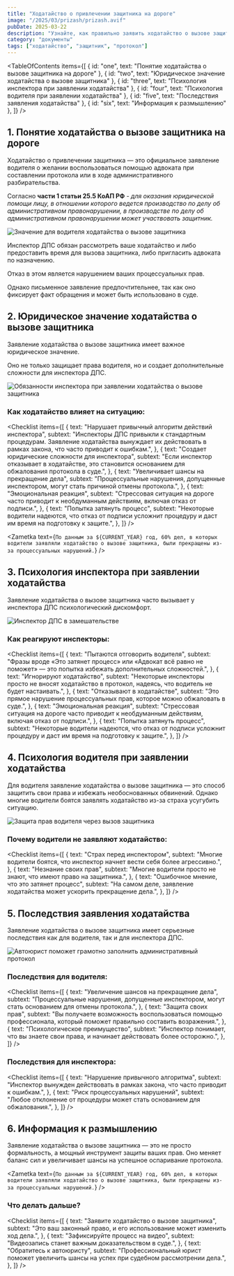 ```yaml
---
title: "Ходатайство о привлечении защитника на дороге"
image: "/2025/03/prizash/prizash.avif"
pubDate: 2025-03-22
description: "Узнайте, как правильно заявить ходатайство о вызове защитника при составлении протокола на дороге. Роль и юридические последствия для водителя."
category: "документы"
tags: ["ходатайство", "защитник", "протокол"]
---
```



<TableOfContents
  items={[
    { id: "one", text: "Понятие ходатайства о вызове защитника на дороге" },
    { id: "two", text: "Юридическое значение ходатайства о вызове защитника" },
    { id: "three", text: "Психология инспектора при заявлении ходатайства" },
    { id: "four", text: "Психология водителя при заявлении ходатайства" },
    { id: "five", text: "Последствия заявления ходатайства" },
    { id: "six", text: "Информация к размышлению" },
  ]}
/>

<section class="article-section" id="one">

## 1. Понятие ходатайства о вызове защитника на дороге

Ходатайство о привлечении защитника — это официальное заявление водителя о желании воспользоваться помощью адвоката при составлении протокола или в ходе административного разбирательства.

Согласно **части 1 статьи 25.5 КоАП РФ** - _для оказания юридической помощи лицу, в отношении которого ведется производство по делу об административном правонарушении, в производстве по делу об административном правонарушении может участвовать защитник._

<Zametka text="Заявление ходатайства о вызове защитника — это не просто формальность, а мощный инструмент, который может изменить ход дела." />

<Image
  src="/2025/03/prizash/hodataystvo.avif"
  alt="Значение для водителя ходатайства о вызове защитника"
  counter={1}
/>

Инспектор ДПС обязан рассмотреть ваше ходатайство и либо предоставить время для вызова защитника, либо пригласить адвоката по назначению.

Отказ в этом является нарушением ваших процессуальных прав.

<Zametka text="Водитель может заявить ходатайство как устно, так и письменно." />

Однако письменное заявление предпочтительнее, так как оно фиксирует факт обращения и может быть использовано в суде.

</section>

<section class="article-section" id="two">

## 2. Юридическое значение ходатайства о вызове защитника

Заявление ходатайства о вызове защитника имеет важное юридическое значение.

Оно не только защищает права водителя, но и создает дополнительные сложности для инспектора ДПС.

<Image
  src="/2025/03/prizash/obyz_insp.avif"
  alt="Обязанности инспектора при заявлении ходатайства о вызове защитника"
  counter={2}
/>

<Alert text="Любое отклонение от этого порядка является нарушением процессуальных прав." />

### Как ходатайство влияет на ситуацию:

<Checklist
  items={[
    {
      text: "Нарушает привычный алгоритм действий инспектора",
      subtext:
        "Инспекторы ДПС привыкли к стандартным процедурам. Заявление ходатайства вынуждает их действовать в рамках закона, что часто приводит к ошибкам.",
    },
    {
      text: "Создает юридические сложности для инспектора",
      subtext:
        "Если инспектор отказывает в ходатайстве, это становится основанием для обжалования протокола в суде.",
    },
    {
      text: "Увеличивает шансы на прекращение дела",
      subtext:
        "Процессуальные нарушения, допущенные инспектором, могут стать причиной отмены протокола.",
    },
    {
      text: "Эмоциональная реакция",
      subtext:
        "Стрессовая ситуация на дороге часто приводит к необдуманным действиям, включая отказ от подписи.",
    },
    {
      text: "Попытка затянуть процесс",
      subtext:
        "Некоторые водители надеются, что отказ от подписи усложнит процедуру и даст им время на подготовку к защите.",
    },
  ]}
/>

<Zametka
  text={`По данным за ${CURRENT_YEAR} год, 60% дел, в которых водители заявляли ходатайство о вызове защитника, были прекращены из-за процессуальных нарушений.`}
/>

<Alert text="Важно: Если инспектор отказывает в ходатайстве, зафиксируйте это на видео и укажите в объяснениях. Это станет важным доказательством в суде." />

</section>

<section class="article-section" id="three">

## 3. Психология инспектора при заявлении ходатайства

Заявление ходатайства о вызове защитника часто вызывает у инспектора ДПС психологический дискомфорт.

<Image
  src="/2025/03/prizash/insp_zam.avif"
  alt="Инспектор ДПС в замешательстве"
  counter={3}
/>

<Zametka text="Инспекторы ДПС привыкли к быстрому оформлению протоколов. Заявление ходатайства вынуждает их замедлить процесс и действовать более осторожно." />

### Как реагируют инспекторы:

<Checklist
  items={[
    {
      text: "Пытаются отговорить водителя",
      subtext:
        "Фразы вроде «Это затянет процесс» или «Адвокат всё равно не поможет» — это попытка избежать дополнительных сложностей.",
    },
    {
      text: "Игнорируют ходатайство",
      subtext:
        "Некоторые инспекторы просто не вносят ходатайство в протокол, надеясь, что водитель не будет настаивать.",
    },
    {
      text: "Отказывают в ходатайстве",
      subtext:
        "Это прямое нарушение процессуальных прав, которое можно обжаловать в суде.",
    },
    {
      text: "Эмоциональная реакция",
      subtext:
        "Стрессовая ситуация на дороге часто приводит к необдуманным действиям, включая отказ от подписи.",
    },
    {
      text: "Попытка затянуть процесс",
      subtext:
        "Некоторые водители надеются, что отказ от подписи усложнит процедуру и даст им время на подготовку к защите.",
    },
  ]}
/>

<Alert text="Не поддавайтесь на давление. Вы имеете право на защитника, и это право закреплено законом." />

</section>

<section class="article-section" id="four">

## 4. Психология водителя при заявлении ходатайства

Для водителя заявление ходатайства о вызове защитника — это способ защитить свои права и избежать необоснованных обвинений. Однако многие водители боятся заявлять ходатайство из-за страха усугубить ситуацию.

<Image
  src="/2025/03/prizash/zash_prav.avif"
  alt="Защита  прав водителя через вызов защитника"
  counter={3}
/>

### Почему водители не заявляют ходатайство:

<Checklist
  items={[
    {
      text: "Страх перед инспектором",
      subtext:
        "Многие водители боятся, что инспектор начнет вести себя более агрессивно.",
    },
    {
      text: "Незнание своих прав",
      subtext: "Многие водители просто не знают, что имеют право на защитника.",
    },
    {
      text: "Ошибочное мнение, что это затянет процесс",
      subtext:
        "На самом деле, заявление ходатайства может ускорить прекращение дела.",
    },
  ]}
/>

<Alert text="Помните: Заявление ходатайства — это ваше право, а не привилегия. Используйте его для защиты своих интересов." />

</section>

<section class="article-section" id="five">

## 5. Последствия заявления ходатайства

Заявление ходатайства о вызове защитника имеет серьезные последствия как для водителя, так и для инспектора ДПС.

<Image
  src="/2025/03/prizash/gram_vod.avif"
  alt="Автоюрист поможет грамотно заполнить административный протокол"
  counter={4}
/>

<Zametka text="Заявление ходатайства меняет баланс сил. Инспектор вынужден действовать в рамках закона, что увеличивает шансы на успешное оспаривание протокола." />

### Последствия для водителя:

<Checklist
  items={[
    {
      text: "Увеличение шансов на прекращение дела",
      subtext:
        "Процессуальные нарушения, допущенные инспектором, могут стать основанием для отмены протокола.",
    },
    {
      text: "Защита своих прав",
      subtext:
        "Вы получаете возможность воспользоваться помощью профессионала, который поможет правильно составить возражения.",
    },
    {
      text: "Психологическое преимущество",
      subtext:
        "Инспектор понимает, что вы знаете свои права, и начинает действовать более осторожно.",
    },
  ]}
/>

### Последствия для инспектора:

<Checklist
  items={[
    {
      text: "Нарушение привычного алгоритма",
      subtext:
        "Инспектор вынужден действовать в рамках закона, что часто приводит к ошибкам.",
    },
    {
      text: "Риск процессуальных нарушений",
      subtext:
        "Любое отклонение от процедуры может стать основанием для обжалования.",
    },
  ]}
/>

<Alert text="Важно: Если инспектор отказывает в ходатайстве, зафиксируйте это на видео и укажите в объяснениях. Это станет важным доказательством в суде." />

<AvtouristCard />

</section>

<section class="article-section" id="six">

## 6. Информация к размышлению

Заявление ходатайства о вызове защитника — это не просто формальность, а мощный инструмент защиты ваших прав. Оно меняет баланс сил и увеличивает шансы на успешное оспаривание протокола.

<Zametka
  text={`По данным за ${CURRENT_YEAR} год, 60% дел, в которых водители заявляли ходатайство о вызове защитника, были прекращены из-за процессуальных нарушений.`}
/>

### Что делать дальше?

<Checklist
  items={[
    {
      text: "Заявите ходатайство о вызове защитника",
      subtext:
        "Это ваш законный право, и его использование может изменить ход дела.",
    },
    {
      text: "Зафиксируйте процесс на видео",
      subtext: "Видеозапись станет важным доказательством в суде.",
    },
    {
      text: "Обратитесь к автоюристу",
      subtext:
        "Профессиональный юрист поможет увеличить шансы на успех при судебном рассмотрении дела.",
    },
  ]}
/>

<Alert text="Помните: Заявление ходатайства — это ваш шанс защитить свои права и избежать необоснованных обвинений. Не бойтесь использовать этот инструмент." />

</section>
